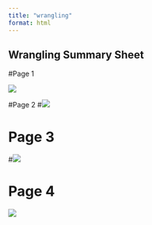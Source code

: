 ```yaml
---
title: "wrangling"
format: html
---
```


## Wrangling Summary Sheet

#Page 1


![](page1downloads.png)

#Page 2 \#![](page2downloads.png)

# Page 3

\#![](page3downloads.png)

# Page 4

![](page4downloads.png)
